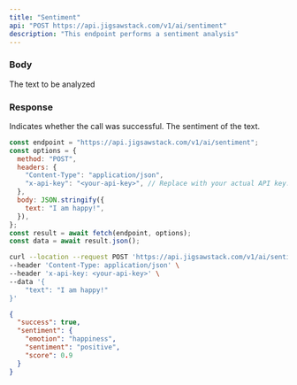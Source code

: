 ```yaml
---
title: "Sentiment"
api: "POST https://api.jigsawstack.com/v1/ai/sentiment"
description: "This endpoint performs a sentiment analysis"
---
```


### Body

<ParamField body="text" type="string" required>
  The text to be analyzed
</ParamField>

<Snippet file="header.mdx" />

### Response

<ResponseField name="success" type="boolean">
  Indicates whether the call was successful.
</ResponseField>

<ResponseField name="sentiment" type="string">
  The sentiment of the text.
</ResponseField>

<RequestExample>

```javascript Node.js
const endpoint = "https://api.jigsawstack.com/v1/ai/sentiment";
const options = {
  method: "POST",
  headers: {
    "Content-Type": "application/json",
    "x-api-key": "<your-api-key>", // Replace with your actual API key.
  },
  body: JSON.stringify({
    text: "I am happy!",
  }),
};
const result = await fetch(endpoint, options);
const data = await result.json();
```

```bash cURL
curl --location --request POST 'https://api.jigsawstack.com/v1/ai/sentiment' \
--header 'Content-Type: application/json' \
--header 'x-api-key: <your-api-key>' \
--data '{
    "text": "I am happy!"
}'
```

</RequestExample>

<ResponseExample>

```json Response
{
  "success": true,
  "sentiment": {
    "emotion": "happiness",
    "sentiment": "positive",
    "score": 0.9
  }
}
```

</ResponseExample>

